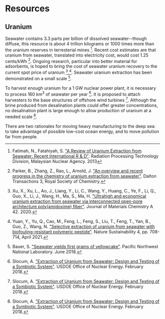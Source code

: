 

# Resources

## Uranium
Seawater contains 3.3 parts per billion of dissolved seawater--though diffuse, this resource is about 4 trillion kilograms or 1000 times more than the uranium reserves in terresterial mines [^{ 31 } ]. Recent cost estimates are that uranium from seawater, translated into electricity cost, would cost 1.25 cents/kWh [^ { 32 } ]. Ongoing research, particular into better material for adsorbents, is hoped to bring the cost of seawater uranium recovery to the current spot price of uranium [^ { 33 } ],[^ { 34 } ]. Seawater uranium extraction has been demonstrated on a small scale [^ { 35 } ].

To harvest enough uranium for a 1 GW nuclear power plant, it is necessary to process 160 km<sup>3</sup> of seawater per year [^ { 36 } ]. It is proposed to attach harvesters to the base structures of offshore wind turbines [^ { 36 } ]. Although the brine produced from desalination plants could offer greater concentrations, no desalination plant is large enough to allow production of uranium at a needed scale [^ { 36 } ].

There are two rationales for moving heavy manufacturing to the deep sea: to take advantage of possible low-cost ocean energy, and to move pollution far from people.

[^{ 31 } ]: Fatimah, N., Fatahiyah, S. ["A Review of Uranium Extraction from Seawater: Recent International R & D"](https://www.semanticscholar.org/paper/A-Review-of-Uranium-Extraction-from-Seawater%3A-R-%26-D-Fatimah-Fatahiyah/12ee416bde057256b75dd8caed6c9cd1d194db00). Radiation Processing Technology Division, Malaysian Nuclear Agency. 2013

[^{ 32 } ]: Parker, B., Zhang, Z., Rao, L., Arnold, J. ["An overview and recent progress in the chemistry of uranium extraction from seawater"](https://pubs.rsc.org/en/content/articlelanding/2018/dt/c7dt04058j). Dalton Transactions 3, Royal Society of Chemistry.

[^{ 33 } ]: Xu, X., Xu, L., Ao, J., Liang, Y., Li, C., Wang, Y., Huang, C., Ye, F., Li, Q., Guo, X., Li, J., Wang, H., Ma, S., Ma, H. ["Ultrahigh and economical uranium extraction from seawater via interconnected open-pore architecture poly(amidoxime) fiber"](https://pubs.rsc.org/en/content/articlelanding/2020/ta/d0ta07180c). Journal of Materials Chemistry A 42. 2020.

[^{ 34 } ]: Yuan, Y., Yu, Q., Cao, M., Feng, L., Feng, S., Liu, T., Feng, T., Yan, B., Guo, Z., Wang, N. ["Selective extraction of uranium from seawater with biofouling-resistant polymeric peptide"](https://www.nature.com/articles/s41893-021-00709-3). Nature Sustainability 4, pp. 708-714, April 2021.

[^{ 35 } ]: Bauer, S. ["Seawater yields first grams of yellowcake"](https://www.pnnl.gov/news/release.aspx?id=4514). Pacific Northwest National Laboratory. June 2018.

[^{ 36 } ]: Slocum, A. ["Extraction of Uranium from Seawater: Design and Testing of a Symbiotic System"](https://www.osti.gov/biblio/1423067). USDOE Office of Nuclear Energy. February 2018.
